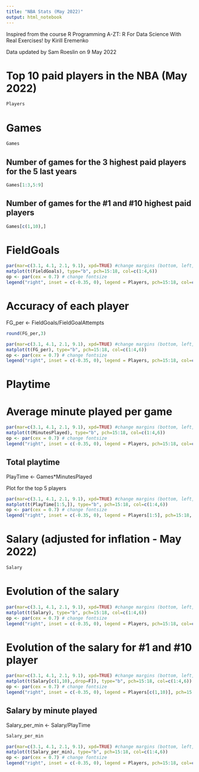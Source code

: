 ```yaml
---
title: "NBA Stats (May 2022)"
output: html_notebook
---
```


Inspired from the course R Programming A-ZT: R For Data Science With Real Exercises! by Kirill Eremenko

Data updated by Sam Roeslin on 9 May 2022

# Top 10 paid players in the NBA (May 2022)
```r
Players
```

# Games
```r
Games
```

## Number of games for the 3 highest paid players for the 5 last years
```r
Games[1:3,5:9]
```

## Number of games for the #1 and #10 highest paid players
```r
Games[c(1,10),]
```

# FieldGoals
```r
par(mar=c(3.1, 4.1, 2.1, 9.1), xpd=TRUE) #change margins (bottom, left, top, and right)
matplot(t(FieldGoals), type="b", pch=15:18, col=c(1:4,6))
op <- par(cex = 0.7) # change fontsize
legend("right", inset = c(-0.35, 0), legend = Players, pch=15:18, col=c(1:4,6), horiz=F)
```


# Accuracy of each player

FG_per <- FieldGoals/FieldGoalAttempts

```r
round(FG_per,3)
```

```r
par(mar=c(3.1, 4.1, 2.1, 9.1), xpd=TRUE) #change margins (bottom, left, top, and right)
matplot(t(FG_per), type="b", pch=15:18, col=c(1:4,6))
op <- par(cex = 0.7) # change fontsize
legend("right", inset = c(-0.35, 0), legend = Players, pch=15:18, col=c(1:4,6), horiz=F)
```

# Playtime

# Average minute played per game
```r
par(mar=c(3.1, 4.1, 2.1, 9.1), xpd=TRUE) #change margins (bottom, left, top, and right)
matplot(t(MinutesPlayed), type="b", pch=15:18, col=c(1:4,6))
op <- par(cex = 0.7) # change fontsize
legend("right", inset = c(-0.35, 0), legend = Players, pch=15:18, col=c(1:4,6), horiz=F)
```

## Total playtime
PlayTime <- Games*MinutesPlayed

Plot for the top 5 players
```r
par(mar=c(3.1, 4.1, 2.1, 9.1), xpd=TRUE) #change margins (bottom, left, top, and right)
matplot(t(PlayTime[1:5,]), type="b", pch=15:18, col=c(1:4,6))
op <- par(cex = 0.7) # change fontsize
legend("right", inset = c(-0.35, 0), legend = Players[1:5], pch=15:18, col=c(1:4,6), horiz=F)
```

# Salary (adjusted for inflation - May 2022)
```r
Salary
```

# Evolution of the salary
```r
par(mar=c(3.1, 4.1, 2.1, 9.1), xpd=TRUE) #change margins (bottom, left, top, and right)
matplot(t(Salary), type="b", pch=15:18, col=c(1:4,6))
op <- par(cex = 0.7) # change fontsize
legend("right", inset = c(-0.35, 0), legend = Players, pch=15:18, col=c(1:4,6), horiz=F)
```

# Evolution of the salary for #1 and #10 player
```r
par(mar=c(3.1, 4.1, 2.1, 9.1), xpd=TRUE) #change margins (bottom, left, top, and right)
matplot(t(Salary[c(1,10),,drop=F]), type="b", pch=15:18, col=c(1:4,6))
op <- par(cex = 0.7) # change fontsize
legend("right", inset = c(-0.35, 0), legend = Players[c(1,10)], pch=15:18, col=c(1:4,6), horiz=F)
```

## Salary by minute played
Salary_per_min <- Salary/PlayTime

```r
Salary_per_min
```

```r
par(mar=c(3.1, 4.1, 2.1, 9.1), xpd=TRUE) #change margins (bottom, left, top, and right)
matplot(t(Salary_per_min), type="b", pch=15:18, col=c(1:4,6))
op <- par(cex = 0.7) # change fontsize
legend("right", inset = c(-0.35, 0), legend = Players, pch=15:18, col=c(1:4,6), horiz=F)
```



<!-- Add a new chunk by clicking the *Insert Chunk* button on the toolbar or by pressing *Cmd+Option+I*. -->

<!-- When you save the notebook, an HTML file containing the code and output will be saved alongside it (click the *Preview* button or press *Cmd+Shift+K* to preview the HTML file).  -->

<!-- The preview shows you a rendered HTML copy of the contents of the editor. Consequently, unlike *Knit*, *Preview* does not run any R code chunks. Instead, the output of the chunk when it was last run in the editor is displayed. -->

